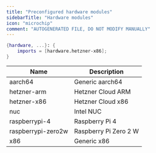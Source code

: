```yaml
---
title: "Preconfigured hardware modules"
sidebarTitle: "Hardware modules"
icon: "microchip"
comment: "AUTOGENERATED FILE, DO NOT MODIFY MANUALLY"
---
```


<RequestExample>

```nix hosts-nixos/example.nix
{hardware, ...}: {
    imports = [hardware.hetzner-x86];
}
```

</RequestExample>

| Name | Description |
| ---- | ----------- |
| aarch64 | Generic aarch64 |
| hetzner-arm | Hetzner Cloud ARM |
| hetzner-x86 | Hetzner Cloud x86 |
| nuc | Intel NUC |
| raspberrypi-4 | Raspberry Pi 4 |
| raspberrypi-zero2w | Raspberry Pi Zero 2 W |
| x86 | Generic x86 |

